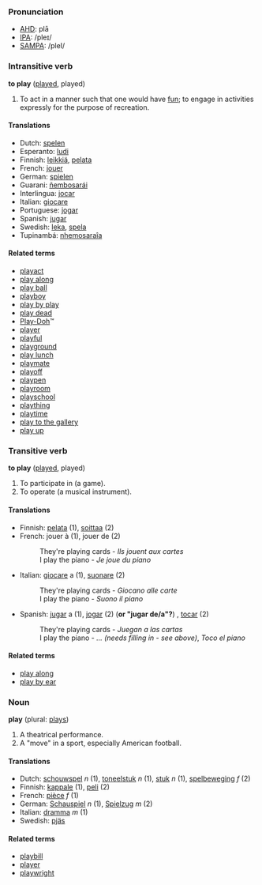===Pronunciation===
*[[w:AHD|AHD]]: plā
*[[w:IPA|IPA]]: /pleɪ/
*[[w:SAMPA|SAMPA]]: /pleI/

===Intransitive verb===
'''to play''' ([[played]], played)

#To act in a manner such that one would have [[fun]]; to engage in activities expressly for the purpose of recreation.

====Translations====
*Dutch: [[spelen]]
*Esperanto: [[ludi]]
*Finnish: [[leikkiä]], [[pelata]]
*French: [[jouer]]
*German: [[spielen]]
*Guarani: [[ñembosarái]]
*Interlingua: [[jocar]]
*Italian: [[giocare]]
*Portuguese: [[jogar]]
*Spanish: [[jugar]]
*Swedish: [[leka]], [[spela]]
*Tupinambá: [[nhemosaraîa]]

====Related terms====
*[[playact]]
*[[play along]]
*[[play ball]]
*[[playboy]]
*[[play by play]]<!-- should it be hyphenated or are both OK? -->
*[[play dead]]
*[[Play-Doh]]&trade;<!-- what about the non-trademark spellings? -->
*[[player]]
*[[playful]]
*[[playground]]
*[[play lunch]]
*[[playmate]]
*[[playoff]]
*[[playpen]]
*[[playroom]]
*[[playschool]]
*[[plaything]]
*[[playtime]]
*[[play to the gallery]]
*[[play up]]

===Transitive verb===
'''to play''' ([[played]], played)

#To participate in (a game).
#To operate (a musical instrument).

====Translations====
*Finnish: [[pelata]] (1), [[soittaa]] (2)
*French: jouer à (1), jouer de (2)
*:They're playing cards - ''Ils jouent aux cartes''
*:I play the piano - ''Je joue du piano''
*Italian: [[giocare]] a (1), [[suonare]] (2)
*:They're playing cards - ''Giocano alle carte''
*:I play the piano - ''Suono il piano''
*Spanish: [[jugar]] a (1), [[jogar]] (2) ('''or "jugar de/a"?''') , [[tocar]] (2)
*:They're playing cards - ''Juegan a las cartas''
*:I play the piano - ''... (needs filling in - see above)'', ''Toco el piano''

====Related terms====
*[[play along]]
*[[play by ear]]

===Noun===
'''play''' (plural: [[plays]])

#A theatrical performance.
#A "move" in a sport, especially American football.<!-- please improve this! -->

====Translations====
*Dutch: [[schouwspel]] ''n'' (1), [[toneelstuk]] ''n'' (1), [[stuk]] ''n'' (1), [[spelbeweging]] ''f'' (2)
*Finnish: [[kappale]] (1), [[peli]] (2)
*French: [[pièce]] ''f'' (1)
*German: [[Schauspiel]] ''n'' (1), [[Spielzug]] ''m'' (2)
*Italian: [[dramma]] ''m'' (1)
*Swedish: [[pjäs]]

====Related terms====
*[[playbill]]
*[[player]]
*[[playwright]]